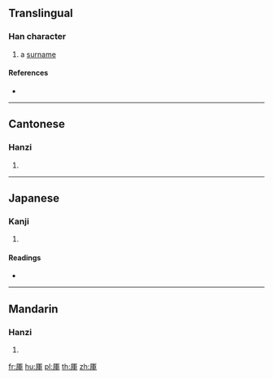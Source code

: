 {{also|厍|庫}}
==Translingual==

===Han character===
{{Han char|rn=27|rad=厂|as=07|sn=9|four=71250|canj=MJWJ|ids=⿸厂車}}

# a [[surname]]

====References====
* {{Han ref|kx=0161.250|dkj=02948|dj=0368.050|hdz=10071.200|uh=5399|ud=21401|bh=CDF8|bd=52728}}

----

==Cantonese==

===Hanzi===
{{yue-hanzi|jyut=|y=se3|sim=厍}}

# {{defn|lang=yue|sort=厂07}}

----

==Japanese==

===Kanji===
{{ja-kanji|grade=|rs=厂07}}

# {{defn|lang=ja|sort=厂07}}

====Readings====
* {{ja-readings|on=[[しゃ]] (sha)|kun=}}

----

==Mandarin==

===Hanzi===
{{cmn-hanzi|sim=厍|pin=[[shè]] ([[she4]])|wg=she<sup>4</sup>}}

# {{defn|lang=cmn|sort=厂07}}

[[fr:厙]]
[[hu:厙]]
[[pl:厙]]
[[th:厙]]
[[zh:厙]]